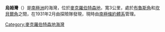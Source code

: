 '''烏姆灣'''（{{lang-en|Oom Bay}}）是[[南極洲|南極洲]]的海灣，位於[[麥克羅伯特森地|麥克羅伯特森地]]，寬3公里，處於[[布魯斯角|布魯斯角]]和[[坎貝爾角|坎貝爾角]]之間，在1931年2月由探險隊發現，現時由[[南極條約體系|南極條約體系]]管理。

{{coord|67|26|S|60|44|E|display=title|type:landmark}}

{{DEFAULTSORT:Oom Bay}}
[[Category:麥克羅伯特森地海灣|Category:麥克羅伯特森地海灣]]


{{MacRobertsonLand-geo-stub}}